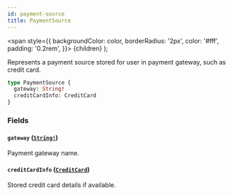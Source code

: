 ```yaml
---
id: payment-source
title: PaymentSource
---
```


<span
style={{
      backgroundColor: color,
      borderRadius: '2px',
      color: '#fff',
      padding: '0.2rem',
    }}>
{children}
</span>
);

Represents a payment source stored for user in payment gateway, such as credit card.

```graphql
type PaymentSource {
  gateway: String!
  creditCardInfo: CreditCard
}
```

### Fields

#### `gateway` ([`String!`](/api-reference/scalars/string.mdx))

Payment gateway name.

#### `creditCardInfo` ([`CreditCard`](/api-reference/objects/credit-card.mdx))

Stored credit card details if available.
